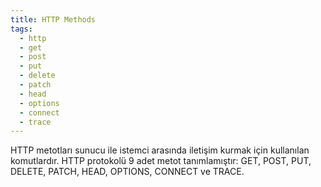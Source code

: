 ```yaml
---
title: HTTP Methods
tags:
  - http
  - get
  - post
  - put
  - delete
  - patch
  - head
  - options
  - connect
  - trace
---
```


HTTP metotları sunucu ile istemci arasında iletişim kurmak için kullanılan komutlardır. HTTP protokolü 9 adet metot tanımlamıştır: GET, POST, PUT, DELETE, PATCH, HEAD, OPTIONS, CONNECT ve TRACE.  